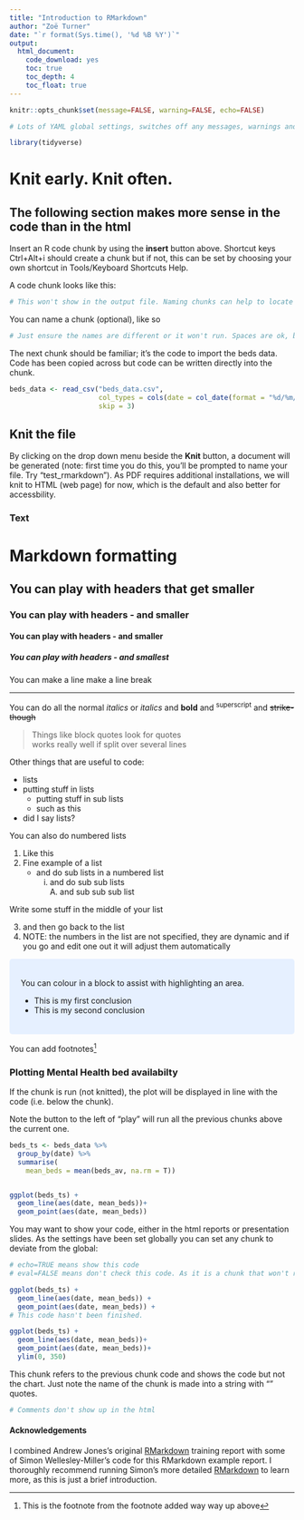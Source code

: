 ```yaml
---
title: "Introduction to RMarkdown"
author: "Zoë Turner"
date: "`r format(Sys.time(), '%d %B %Y')`"
output:
  html_document:
    code_download: yes
    toc: true
    toc_depth: 4
    toc_float: true
---
```


```r
knitr::opts_chunk$set(message=FALSE, warning=FALSE, echo=FALSE)

# Lots of YAML global settings, switches off any messages, warnings and stops sharing and code.

library(tidyverse)

```


# Knit early. Knit often. 

## The following section makes more sense in the code than in the html

Insert an R code chunk by using the **insert** button above. Shortcut keys Ctrl+Alt+i should create a chunk but if not, this can be set by choosing your own shortcut in Tools/Keyboard Shortcuts Help.

A code chunk looks like this:


```r

# This won't show in the output file. Naming chunks can help to locate sections.

```

You can name a chunk (optional), like so 

```r

# Just ensure the names are different or it won't run. Spaces are ok, but not underscores between words

```

The next chunk should be familiar; it's the code to import the beds data. Code has been copied across but code can be written directly into the chunk.  

```r

beds_data <- read_csv("beds_data.csv",
                      col_types = cols(date = col_date(format = "%d/%m/%Y")),
                      skip = 3)


```

## Knit the file

By clicking on the drop down menu beside the **Knit** button, a document will be generated (note: first time you do this, you'll be prompted to name your file. Try "test_rmarkdown"). As PDF requires additional installations, we will knit to HTML (web page) for now, which is the default and also better for accessbility.

### Text

# Markdown formatting

## You can play with headers that get smaller

### You can play with headers - and smaller

#### You can play with headers  - and smaller

##### You can play with headers  - and smallest

You can make a line make a line break

***

You can do all the normal *italics* or _italics_ and **bold** and ^superscript^ and ~~strike-though~~

> Things like block quotes look for quotes  
> works really well if 
> split over several lines

Other things that are useful to code:

* lists
* putting stuff in lists
  + putting stuff in sub lists
  + such as this
* did I say lists?

You can also do numbered lists

(@) Like this
(@) Fine example of a list
    + and do sub lists in a numbered list
      i) and do sub sub lists  
        A. and sub sub sub list

Write some stuff in the middle of your list        
        
(@) and then go back to the list
(@) NOTE: the numbers in the list are not specified, they are dynamic and if you go and edit one out it will adjust them automatically

<style>
div.blue { background-color:#e6f0ff; border-radius: 5px; padding: 20px;}
</style>
<div class = "blue">

You can colour in a block to assist with highlighting an area.

- This is my first conclusion
- This is my second conclusion  

</div>

You can add footnotes[^1]

[^1]:This is the footnote from the footnote added way way up above


### Plotting Mental Health bed availabilty 

If the chunk is run (not knitted), the plot will be displayed in line with the code (i.e. below the chunk). 

Note the button to the left of "play" will run all the previous chunks above the current one. 

```r

beds_ts <- beds_data %>%
  group_by(date) %>%
  summarise(
    mean_beds = mean(beds_av, na.rm = T))


ggplot(beds_ts) +
  geom_line(aes(date, mean_beds))+
  geom_point(aes(date, mean_beds))


```


You may want to show your code, either in the html reports or presentation slides. As the settings have been set globally you can set any chunk to deviate from the global:


```r

# echo=TRUE means show this code
# eval=FALSE means don't check this code. As it is a chunk that won't run correctly, eval=TRUE would result in an error.

ggplot(beds_ts) +
  geom_line(aes(date, mean_beds)) +
  geom_point(aes(date, mean_beds)) +
# This code hasn't been finished.

```


```r

ggplot(beds_ts) +
  geom_line(aes(date, mean_beds))+
  geom_point(aes(date, mean_beds))+
  ylim(0, 350)

```

This chunk refers to the previous chunk code and shows the code but not the chart. 
Just note the name of the chunk is made into a string with "" quotes.

```r
# Comments don't show up in the html

```

#### Acknowledgements

I combined Andrew Jones's original [RMarkdown](https://github.com/nhs-r-community/intro_r/blob/master/intro_rmarkdown.Rmd) training report with some of Simon Wellesley-Miller's code for this RMarkdown example report. I thoroughly recommend running Simon's more detailed [RMarkdown](https://github.com/SimonW-M/Markdown/blob/main/R-Training-v5.Rmd) to learn more, as this is just a brief introduction.
